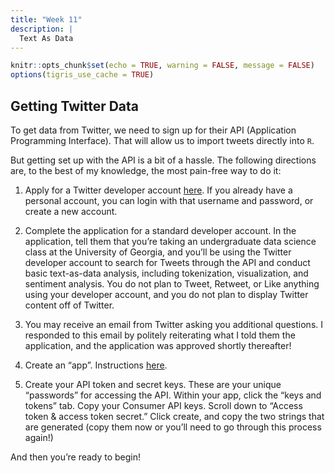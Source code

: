 ```yaml
---
title: "Week 11"
description: |
  Text As Data
---
```


```r
knitr::opts_chunk$set(echo = TRUE, warning = FALSE, message = FALSE)
options(tigris_use_cache = TRUE)
```

## Getting Twitter Data

To get data from Twitter, we need to sign up for their API (Application Programming Interface). That will allow us to import tweets directly into `R`.

But getting set up with the API is a bit of a hassle. The following directions are, to the best of my knowledge, the most pain-free way to do it:


1. Apply for a Twitter developer account [here](https://developer.twitter.com/). If you already have a personal account, you can login with that username and password, or create a new account.

2. Complete the application for a standard developer account. In the application, tell them that you're taking an undergraduate data science class at the University of Georgia, and you'll be using the Twitter developer account to search for Tweets through the API and conduct basic text-as-data analysis, including tokenization, visualization, and sentiment analysis. You do not plan to Tweet, Retweet, or Like anything using your developer account, and you do not plan to display Twitter content off of Twitter.

3. You may receive an email from Twitter asking you additional questions. I responded to this email by politely reiterating what I told them the application, and the application was approved shortly thereafter!

4. Create an "app". Instructions [here](https://cran.r-project.org/web/packages/rtweet/vignettes/auth.html).

5. Create your API token and secret keys. These are your unique "passwords" for accessing the API. Within your app, click the "keys and tokens" tab. Copy your Consumer API keys. Scroll down to "Access token & access token secret." Click create, and copy the two strings that are generated (copy them now or you'll need to go through this process again!)

And then you're ready to begin!
